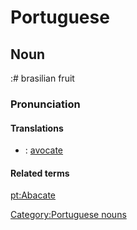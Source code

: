 =Portuguese=

==Noun==

:# brasilian fruit

===Pronunciation===






====Translations====

*{{fr}}: [[avocate]]

====Related terms====

[[pt:Abacate]]
[[Category:Portuguese nouns]]